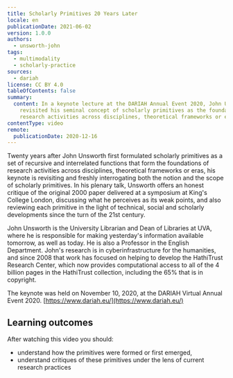 ```yaml
---
title: Scholarly Primitives 20 Years Later
locale: en
publicationDate: 2021-06-02
version: 1.0.0
authors:
  - unsworth-john
tags:
  - multimodality
  - scholarly-practice
sources:
  - dariah
license: CC BY 4.0
tableOfContents: false
summary:
  content: In a keynote lecture at the DARIAH Annual Event 2020, John Unsworth
    revisited his seminal concept of scholarly primitives as the foundation of
    research activities across disciplines, theoretical frameworks or eras.
contentType: video
remote:
  publicationDate: 2020-12-16
---
```

Twenty years after John Unsworth first formulated scholarly primitives as a set of recursive and interrelated functions that form the foundations of research activities across disciplines, theoretical frameworks or eras, his keynote is revisiting and freshly interrogating both the notion and the scope of scholarly primitives. In his plenary talk, Unsworth offers an honest critique of the original 2000 paper delivered at a symposium at King's College London, discussing what he perceives as its weak points, and also reviewing each primitive in the light of technical, social and scholarly developments since the turn of the 21st century.

John Unsworth is the University Librarian and Dean of Libraries at UVA, where he is responsible for making yesterday's information available tomorrow, as well as today. He is also a Professor in the English Department. John's research is in cyberinfrastructure for the humanities, and since 2008 that work has focused on helping to develop the HathiTrust Research Center, which now provides computational access to all of the 4 billion pages in the HathiTrust collection, including the 65% that is in copyright.

The keynote was held on November 10, 2020, at the DARIAH Virtual Annual Event 2020. [https://www.dariah.eu/](https://www.dariah.eu/)

## Learning outcomes

After watching this video you should:

* understand how the primitives were formed or first emerged,
* understand critiques of these primitives under the lens of current research practices

<VideoCard title="Click to view" subtitle="Scholarly Primitives 20 Years Later" id="XyruWlLDvlc" image="images/john-unsworth-keynote.png" />

